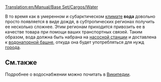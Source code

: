 [[Translation:en/Manual/Base Set/Cargos/Water]]

{{ru/Груз|груз=Вода
|изображение=en/Water.png|производит=[[ru/Manual/Base Set/Industries/Насосная станция|Насосная станция]]
|принимает=[[ru/Manual/Base Set/Industries/Водонапорная башня|Водонапорная башня]]
}}
В то время как в умеренном и субарктическом [[ru/Manual/Климат|климате]] '''вода''' довольно просто появляется в виде дождя, в субтропических регионах получить ее несколько сложнее. Этим регионам приходится привозить ее в качестве товара при помощи ваших транспортных связей.  Таким образом, вода должна быть набрана на [[ru/Manual/Base Set/Industries/Насосная станция|насосной станции]] и доставлена к [[ru/Manual/Base Set/Industries/Водонапорная башня|водонапорной башне]], откуда она будет употребляться для нужд [[ru/Manual/Город|города]].

==См.также==
Подробнее о водоснабжении можно почитать в [http://ru.wikipedia.org/wiki/%D0%92%D0%BE%D0%B4%D0%BE%D0%BD%D0%B0%D0%BF%D0%BE%D1%80%D0%BD%D0%B0%D1%8F_%D0%B1%D0%B0%D1%88%D0%BD%D1%8F Википедии].